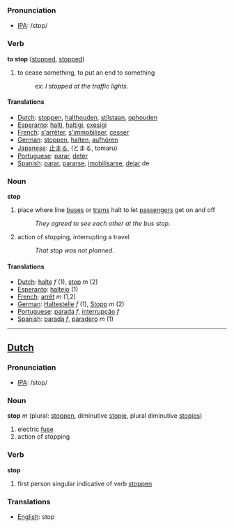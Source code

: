 === Pronunciation ===
*[[w:IPA|IPA]]: /stɒp/

=== Verb ===
'''to stop''' ([[stopped]], [[stopped]])
# to cease something, to put an end to something
#:ex: ''I stopped at the traffic lights.''

==== Translations ====
*[[Dutch]]: [[stoppen]], [[halthouden]], [[stilstaan]], [[ophouden]]
*[[Esperanto]]: [[halti]], [[haltigi]], [[cxesigi]]
*[[French]]: [[s'arrêter]], [[s'immobiliser]], [[cesser]]
*[[German]]: [[stoppen]], [[halten]], [[aufhören]]
*[[Japanese]]: [[止まる]], (とまる, tomaru)
*[[Portuguese]]: [[parar]], [[deter]]
*[[Spanish]]: [[parar]], [[pararse]], [[imobilisarse]], [[dejar]] de

=== Noun ===

'''stop'''

#place where line [[bus]]es or [[tram]]s halt to let [[passenger]]s get on and off
#:''They agreed to see each other at the bus stop''.
#action of stopping, interrupting a travel
#:''That stop was not planned''.

==== Translations ====
*[[Dutch]]: [[halte]] ''f'' (1), [[stop]] ''m'' (2)
*[[Esperanto]]: [[haltejo]] (1)
*[[French]]: [[arrêt]] ''m'' (1,2)
*[[German]]: [[Haltestelle]] ''f'' (1), [[Stopp]] ''m'' (2)
*[[Portuguese]]: [[parada]] ''f'', [[interrupção]] ''f''
*[[Spanish]]: [[parada]] ''f'', [[paradero]] ''m'' (1)

----

==[[Dutch]]==

=== Pronunciation ===
*[[w:IPA|IPA]]: /stop/

=== Noun ===

'''stop''' ''m'' (plural: [[stoppen]], diminutive [[stopje]], plural diminutive [[stopjes]])

# electric [[fuse]]
# action of stopping

=== Verb ===

'''stop'''

# first person singular indicative of verb [[stoppen]]

=== Translations ===
*[[English]]: stop